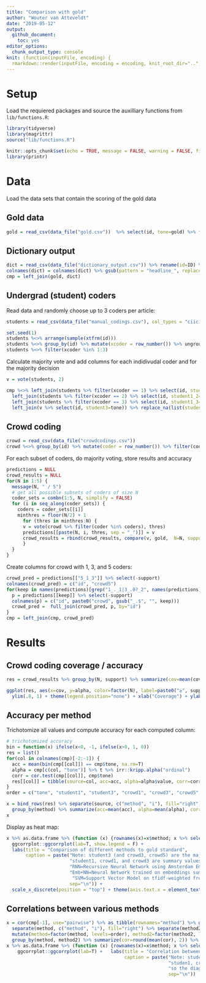 ```yaml
---
title: "Comparison with gold"
author: "Wouter van Atteveldt"
date: "2019-05-12"
output: 
  github_document:
    toc: yes
editor_options: 
  chunk_output_type: console
knit: (function(inputFile, encoding) {
  rmarkdown::render(inputFile, encoding = encoding, knit_root_dir="..", output_dir = "../../results") })
---
```


# Setup

Load the requiered packages and source the auxilliary functions from `lib/functions.R`:

```r
library(tidyverse)
library(magrittr)
source("lib/functions.R")
```

```r
knitr::opts_chunk$set(echo = TRUE, message = FALSE, warning = FALSE, fig.path=file.path(.project_root, "results", "figures", ""))
library(printr)
```

# Data

Load the data sets that contain the scoring of the gold data

## Gold data

```r
gold = read_csv(data_file("gold.csv"))  %>% select(id, tone=gold) %>% filter(!is.na(tone))
```

## Dictionary output

```r
dict = read_csv(data_file("dictionary_output.csv")) %>% rename(id=ID) %>% select(-headline_recessie) 
colnames(dict) = colnames(dict) %>% gsub(pattern = "headline_", replacement = "")
cmp = left_join(gold, dict)
```

## Undergrad (student) coders

Read data and randomly choose up to 3 coders per article:

```r
students = read_csv(data_file("manual_codings.csv"), col_types = "ciici") %>% select(id=ID, Codeur, tone) %>% filter(id %in% gold$id, !is.na(tone)) %>% mutate(id=as.numeric(id))

set.seed(1)
students %<>% arrange(sample(xtfrm(id)))
students %<>% group_by(id) %>% mutate(xcoder = row_number()) %>% ungroup
students %<>% filter(xcoder %in% 1:3) 
```

Calculate majority vote and add columns for each indidivudal coder and for the majority decision

```r
v = vote(students, 2)

cmp %<>% left_join(students %>% filter(xcoder == 1) %>% select(id, student1_1=tone)) %>% 
  left_join(students %>% filter(xcoder == 2) %>% select(id, student1_2=tone)) %>% 
  left_join(students %>% filter(xcoder == 3) %>% select(id, student1_3=tone)) %>% 
  left_join(v %>% select(id, student3=tone)) %>% replace_na(list(student3=0))
```

## Crowd coding

```r
crowd = read_csv(data_file("crowdcodings.csv"))
crowd %<>% group_by(id) %>% mutate(coder = row_number()) %>% filter(coder <= 5)
```

For each subset of coders, do majority voting, store results and accuracy

```r
predictions = NULL
crowd_results = NULL
for(N in 1:5) {
  message(N, " / 5")
  # get all possible subsets of coders of size N
  coder_sets = combn(1:5, N, simplify = FALSE)
  for (i in seq_along(coder_sets)) {
    coders = coder_sets[[i]]
    minthres = floor(N/2) + 1
      for (thres in minthres:N) {
      v = vote(crowd %>% filter(coder %in% coders), thres)
      predictions[[paste(N, i, thres, sep = "_")]] = v
      crowd_results = rbind(crowd_results, compare(v, gold,  N=N, support=thres, i=i))
      }
  }
}
```

Create columns for crowd with 1, 3, and 5 coders:

```r
crowd_pred = predictions[["5_1_3"]] %>% select(-support)
colnames(crowd_pred) = c("id", "crowd5")
for(keep in names(predictions)[grep("1_._1|3_.0?_2", names(predictions))]) {
  p = predictions[[keep]] %>% select(-support) 
  colnames(p) = c("id", paste0("crowd", gsub("_.$", "", keep)))
  crowd_pred =  full_join(crowd_pred, p, by="id")
}
cmp = left_join(cmp, crowd_pred)
```

# Results

## Crowd coding coverage / accuracy

```r

res = crowd_results %>% group_by(N, support) %>% summarize(cov=mean(cov), acc=mean(acc), alpha=mean(alpha))

ggplot(res, aes(x=cov, y=alpha, color=factor(N), label=paste0("≥", support, " / ", N))) + geom_point() + geom_line() + geom_text(vjust=1) + 
  ylim(.8, 1) + theme(legend.position="none") + xlab("Coverage") + ylab("Alpha (ordinal)")

```

## Accuracy per method

Trichotomize all values and compute accuracy for each computed column:

```r
# trichotomized accuracy
bin = function(x) ifelse(x<0, -1, ifelse(x>0, 1, 0))
res = list()
for(col in colnames(cmp)[-2:-1]) {
  acc = mean(bin(cmp[[col]]) == cmp$tone, na.rm=T)
  alpha = cmp[c(col, "tone")] %>% t %>% irr::kripp.alpha("ordinal")
  corr = cor.test(cmp[[col]], cmp$tone)
  res[[col]] = tibble(source=col, acc=acc, alpha=alpha$value, corr=corr$estimate)
}
order = c("tone", "student1", "student3", "crowd1", "crowd3", "crowd5", "CNN", "SVM", "DANEW", "pattern", "polyglot", "boukes", "LMcD", "AFINN", "LSS")

x = bind_rows(res) %>% separate(source, c("method", "i"), fill="right") %>% mutate(method=factor(method, levels=order)) %>% 
  group_by(method) %>% summarize(acc=mean(acc), alpha=mean(alpha), corr=mean(corr))
x
```

Display as heat map:

```r
x %>% as.data.frame %>% (function (x) {rownames(x)=x$method; x %>% select(-method)}) %>% as.matrix %>% t %>% 
  ggcorrplot::ggcorrplot(lab=T, show.legend = F) +   
  labs(title = "Comparison of different methods to gold standard",
       caption = paste("Note: student3 (and crowd3, crowd5) are the majority vote between 3 (or 5) student/crowd coders.",
                       "student1, crowd1, and crowd3 are summary values for multiple (combinations of) coders.",
                       "RNN=Recursive Neural Network using Amsterdam Embedding Model;",
                       "Emb+NN=Neural Network trained on embeddings summed per doc;",
                        "SVM=Support Vector Model on tfidf-weighted freqs",
                       sep="\n")) +
  scale_x_discrete(position = "top") + theme(axis.text.x = element_text(angle = 0, hjust = .5))
```

## Correlations between various methods

```r
x = cor(cmp[-1], use="pairwise") %>% as_tibble(rownames="method") %>% gather("method2", "cor", -method) %>% 
  separate(method, c("method", "i"), fill="right") %>% separate(method2, c("method2", "i2"), fill="right") %>%
  mutate(method=factor(method, levels=order), method2=factor(method2, levels=order)) %>% 
  group_by(method, method2) %>% summarize(cor=round(mean(cor), 2)) %>% spread(method2, cor)
x %>% as.data.frame %>% (function (x) {rownames(x)=x$method; x %>% select(-method)}) %>% as.matrix %>% t %>% 
    ggcorrplot::ggcorrplot(lab=T) +   labs(title = "Correlation between methods",
                                           caption = paste("Note: student3 (and crowd3, crowd5) are the majority vote between 3 (or 5) student/crowd coders.",
                                                           "studen1, crowd1, and crowd3 are summary values for multiple (combinations of) coders,",
                                                           "so the diagonal reflects the average correlation between them",
                                                           sep="\n"))
```